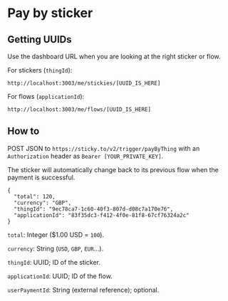 # Pay by sticker

## Getting UUIDs

Use the dashboard URL when you are looking at the right sticker or flow.

For stickers (`thingId`):

`http://localhost:3003/me/stickies/[UUID_IS_HERE]`

For flows (`applicationId`):

`http://localhost:3003/me/flows/[UUID_IS_HERE]`

## How to

POST JSON to `https://sticky.to/v2/trigger/payByThing` with an `Authorization` header as `Bearer [YOUR_PRIVATE_KEY]`.

The sticker will automatically change back to its previous flow when the payment is successful.

```
{
  "total": 120,
  "currency": "GBP",
  "thingId": "9ec78ca7-1c60-40f3-807d-d08c7a170e76",
  "applicationId": "83f35dc3-f412-4f0e-81f8-67cf76324a2c"
}
```

`total`: Integer ($1.00 USD = `100`).

`currency`: String (`USD`, `GBP`, `EUR`...).

`thingId`: UUID; ID of the sticker.

`applicationId`: UUID; ID of the flow.

`userPaymentId`: String (external reference); optional.
